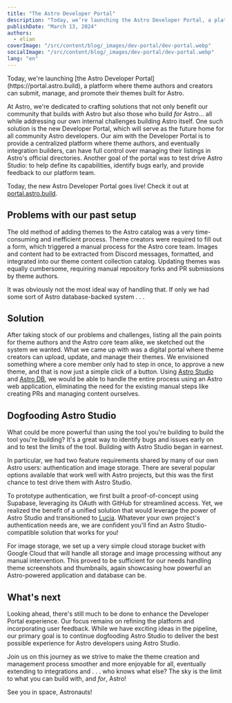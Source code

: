 ```yaml
---
title: "The Astro Developer Portal"
description: "Today, we’re launching the Astro Developer Portal, a platform where theme authors and creators can create, own, and update their themes built for Astro."
publishDate: "March 13, 2024"
authors:
  - elian
coverImage: "/src/content/blog/_images/dev-portal/dev-portal.webp"
socialImage: "/src/content/blog/_images/dev-portal/dev-portal.webp"
lang: "en"
---
```



<BlogSummary>
Today, we're launching [the Astro Developer Portal](https://portal.astro.build), a platform where theme authors and creators can submit, manage, and promote their themes built for Astro.
</BlogSummary>

At Astro, we're dedicated to crafting solutions that not only benefit our community that builds *with* Astro but also those who build *for* Astro... all while addressing our own internal challenges building Astro itself. One such solution is the new Developer Portal, which will serve as the future home for all community Astro developers. Our aim with the Developer Portal is to provide a centralized platform where theme authors, and eventually integration builders, can have full control over managing their listings in Astro's official directories. Another goal of the portal was to test drive Astro Studio: to help define its capabilities, identify bugs early, and provide feedback to our platform team.


Today, the new Astro Developer Portal goes live! Check it out at [portal.astro.build](https://portal.astro.build).

<BlogContentImage src={dashboard} alt="" />

## Problems with our past setup

The old method of adding themes to the Astro catalog was a very time-consuming and inefficient process. Theme creators were required to fill out a form, which triggered a manual process for the Astro core team. Images and content had to be extracted from Discord messages, formatted, and integrated into our theme content collection catalog. Updating themes was equally cumbersome, requiring manual repository forks and PR submissions by theme authors.

It was obviously not the most ideal way of handling that. If only we had some sort of Astro database-backed system . . . 

## Solution

After taking stock of our problems and challenges, listing all the pain points for theme authors and the Astro core team alike, we sketched out the system we wanted. What we came up with was a digital portal where theme creators can upload, update, and manage their themes. We envisioned something where a core member only had to step in once, to approve a new theme, and that is now just a simple click of a button. Using [Astro Studio](https://studio.astro.build) and [Astro DB](https://astro.build/db/), we would be able to handle the entire process using an Astro web application, eliminating the need for the existing manual steps like creating PRs and managing content ourselves.

## Dogfooding Astro Studio

What could be more powerful than using the tool you're building to build the tool you're building? It's a great way to identify bugs and issues early on and to test the limits of the tool. Building with Astro Studio began in earnest.

In particular, we had two feature requirements shared by many of our own Astro users: authentication and image storage. There are several popular options available that work well with Astro projects, but this was the first chance to test drive them with Astro Studio.

To prototype authentication, we first built a proof-of-concept using Supabase, leveraging its OAuth with GitHub for streamlined access. Yet, we realized the benefit of a unified solution that would leverage the power of Astro Studio and transitioned to [Lucia](https://lucia-auth.com/). Whatever your own project's authentication needs are, we are confident you'll find an Astro Studio-compatible solution that works for you!

For image storage, we set up a very simple cloud storage bucket with Google Cloud that will handle all storage and image processing without any manual intervention. This proved to be sufficient for our needs handling theme screenshots and thumbnails, again showcasing how powerful an Astro-powered application and database can be.

## What's next

Looking ahead, there's still much to be done to enhance the Developer Portal experience. Our focus remains on refining the platform and incorporating user feedback. While we have exciting ideas in the pipeline, our primary goal is to continue dogfooding Astro Studio to deliver the best possible experience for Astro developers using Astro Studio.

Join us on this journey as we strive to make the theme creation and management process smoother and more enjoyable for all, eventually extending to integrations and . . . who knows what else? The sky is the limit to what you can build with, and *for*, Astro!

See you in space, Astronauts!